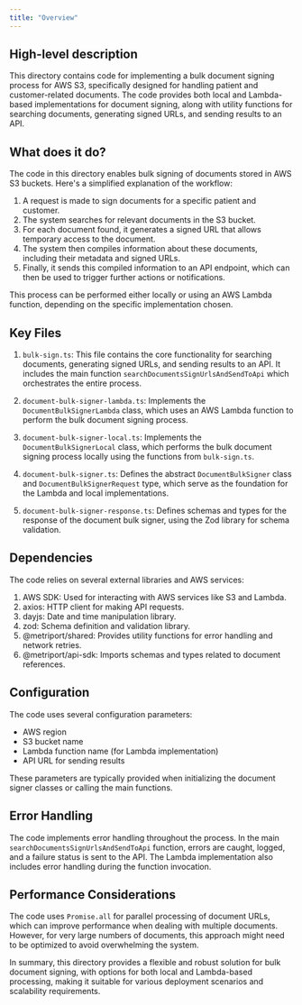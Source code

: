 ```yaml
---
title: "Overview"
---
```


## High-level description
This directory contains code for implementing a bulk document signing process for AWS S3, specifically designed for handling patient and customer-related documents. The code provides both local and Lambda-based implementations for document signing, along with utility functions for searching documents, generating signed URLs, and sending results to an API.

## What does it do?
The code in this directory enables bulk signing of documents stored in AWS S3 buckets. Here's a simplified explanation of the workflow:

1. A request is made to sign documents for a specific patient and customer.
2. The system searches for relevant documents in the S3 bucket.
3. For each document found, it generates a signed URL that allows temporary access to the document.
4. The system then compiles information about these documents, including their metadata and signed URLs.
5. Finally, it sends this compiled information to an API endpoint, which can then be used to trigger further actions or notifications.

This process can be performed either locally or using an AWS Lambda function, depending on the specific implementation chosen.

## Key Files

1. `bulk-sign.ts`: This file contains the core functionality for searching documents, generating signed URLs, and sending results to an API. It includes the main function `searchDocumentsSignUrlsAndSendToApi` which orchestrates the entire process.

2. `document-bulk-signer-lambda.ts`: Implements the `DocumentBulkSignerLambda` class, which uses an AWS Lambda function to perform the bulk document signing process.

3. `document-bulk-signer-local.ts`: Implements the `DocumentBulkSignerLocal` class, which performs the bulk document signing process locally using the functions from `bulk-sign.ts`.

4. `document-bulk-signer.ts`: Defines the abstract `DocumentBulkSigner` class and `DocumentBulkSignerRequest` type, which serve as the foundation for the Lambda and local implementations.

5. `document-bulk-signer-response.ts`: Defines schemas and types for the response of the document bulk signer, using the Zod library for schema validation.

## Dependencies
The code relies on several external libraries and AWS services:

1. AWS SDK: Used for interacting with AWS services like S3 and Lambda.
2. axios: HTTP client for making API requests.
3. dayjs: Date and time manipulation library.
4. zod: Schema definition and validation library.
5. @metriport/shared: Provides utility functions for error handling and network retries.
6. @metriport/api-sdk: Imports schemas and types related to document references.

## Configuration
The code uses several configuration parameters:

- AWS region
- S3 bucket name
- Lambda function name (for Lambda implementation)
- API URL for sending results

These parameters are typically provided when initializing the document signer classes or calling the main functions.

## Error Handling
The code implements error handling throughout the process. In the main `searchDocumentsSignUrlsAndSendToApi` function, errors are caught, logged, and a failure status is sent to the API. The Lambda implementation also includes error handling during the function invocation.

## Performance Considerations
The code uses `Promise.all` for parallel processing of document URLs, which can improve performance when dealing with multiple documents. However, for very large numbers of documents, this approach might need to be optimized to avoid overwhelming the system.

In summary, this directory provides a flexible and robust solution for bulk document signing, with options for both local and Lambda-based processing, making it suitable for various deployment scenarios and scalability requirements.